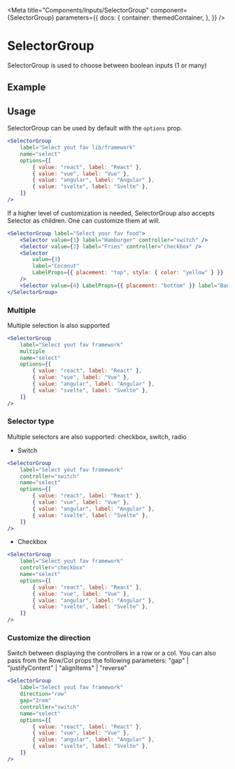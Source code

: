 
<Meta
    title="Components/Inputs/SelectorGroup"
    component={SelectorGroup}
    parameters={{
        docs: {
            container: themedContainer,
        },
    }}
/>

# SelectorGroup

SelectorGroup is used to choose between boolean inputs (1 or many)

## Example

<Canvas>
    <SelectorGroup
        label="Select yout fav lib/framework"
        name="select"
        options={[
            { value: "react", label: "React" },
            { value: "vue", label: "Vue" },
            { value: "angular", label: "Angular" },
            { value: "svelte", label: "Svelte" },
        ]}
    />
</Canvas>

## Usage

SelectorGroup can be used by default with the `options` prop.

```jsx
<SelectorGroup
    label="Select yout fav lib/framework"
    name="select"
    options={[
        { value: "react", label: "React" },
        { value: "vue", label: "Vue" },
        { value: "angular", label: "Angular" },
        { value: "svelte", label: "Svelte" },
    ]}
/>
```

<Canvas>
    <SelectorGroup
        label="Select yout fav lib/framework"
        name="select"
        options={[
            { value: "react", label: "React" },
            { value: "vue", label: "Vue" },
            { value: "angular", label: "Angular" },
            { value: "svelte", label: "Svelte" },
        ]}
    />
</Canvas>

If a higher level of customization is needed, SelectorGroup also accepts Selector as children. One can customize them at will.

```jsx
<SelectorGroup label="Select your fav food">
    <Selector value={1} label="Hamburger" controller="switch" />
    <Selector value={2} label="Fries" controller="checkbox" />
    <Selector
        value={3}
        label="Coconut"
        LabelProps={{ placement: "top", style: { color: "yellow" } }}
    />
    <Selector value={4} LabelProps={{ placement: "bottom" }} label="Banana" />
</SelectorGroup>
```

<Canvas>
    <SelectorGroup label="Select your fav food">
        <Selector value={1} label="Hamburger" controller="switch" />
        <Selector value={2} label="Fries" controller="checkbox" />
        <Selector
            value={3}
            label="Coconut"
            LabelProps={{ placement: "top", style: { color: "yellow" } }}
        />
        <Selector value={4} LabelProps={{ placement: "bottom" }} label="Banana" />
    </SelectorGroup>
</Canvas>

### Multiple

Multiple selection is also supported

```jsx
<SelectorGroup
    label="Select yout fav framework"
    multiple
    name="select"
    options={[
        { value: "react", label: "React" },
        { value: "vue", label: "Vue" },
        { value: "angular", label: "Angular" },
        { value: "svelte", label: "Svelte" },
    ]}
/>
```

<Canvas>
    <SelectorGroup
        label="Select yout fav framework"
        multiple
        name="select"
        options={[
            { value: "react", label: "React" },
            { value: "vue", label: "Vue" },
            { value: "angular", label: "Angular" },
            { value: "svelte", label: "Svelte" },
        ]}
    />
</Canvas>

### Selector type

Multiple selectors are also supported: checkbox, switch, radio

-   Switch

```jsx
<SelectorGroup
    label="Select yout fav framework"
    controller="switch"
    name="select"
    options={[
        { value: "react", label: "React" },
        { value: "vue", label: "Vue" },
        { value: "angular", label: "Angular" },
        { value: "svelte", label: "Svelte" },
    ]}
/>
```

<Canvas>
    <SelectorGroup
        label="Select yout fav framework"
        controller="switch"
        name="select"
        options={[
            { value: "react", label: "React" },
            { value: "vue", label: "Vue" },
            { value: "angular", label: "Angular" },
            { value: "svelte", label: "Svelte" },
        ]}
    />
</Canvas>

-   Checkbox

```jsx
<SelectorGroup
    label="Select yout fav framework"
    controller="checkbox"
    name="select"
    options={[
        { value: "react", label: "React" },
        { value: "vue", label: "Vue" },
        { value: "angular", label: "Angular" },
        { value: "svelte", label: "Svelte" },
    ]}
/>
```

<Canvas>
    <SelectorGroup
        label="Select yout fav framework"
        controller="checkbox"
        name="select"
        options={[
            { value: "react", label: "React" },
            { value: "vue", label: "Vue" },
            { value: "angular", label: "Angular" },
            { value: "svelte", label: "Svelte" },
        ]}
    />
</Canvas>

### Customize the direction

Switch between displaying the controllers in a row or a col.
You can also pass from the Row/Col props the following parameters:
"gap" | "justifyContent" | "alignItems" | "reverse"

```jsx
<SelectorGroup
    label="Select yout fav framework"
    direction="row"
    gap="2rem"
    controller="switch"
    name="select"
    options={[
        { value: "react", label: "React" },
        { value: "vue", label: "Vue" },
        { value: "angular", label: "Angular" },
        { value: "svelte", label: "Svelte" },
    ]}
/>
```

<Canvas>
    <SelectorGroup
        label="Select yout fav framework"
        direction="row"
        gap="2rem"
        controller="switch"
        name="select"
        options={[
            { value: "react", label: "React" },
            { value: "vue", label: "Vue" },
            { value: "angular", label: "Angular" },
            { value: "svelte", label: "Svelte" },
        ]}
    />
</Canvas>
